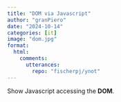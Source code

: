 ```yaml
---
title: "DOM via Javascript"
author: "granPiero"
date: "2024-10-14"
categories: [it]
image: "dom.jpg"
format: 
  html:
    comments:
      utterances: 
        repo: "fischerpj/ynot"
---
```


Show Javascript accessing the **DOM**.
